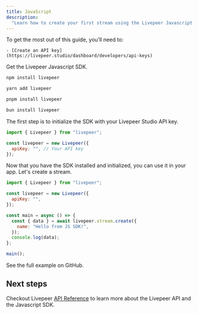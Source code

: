 ```yaml
---
title: JavaScript
description:
  "Learn how to create your first stream using the Livepeer Javascript SDK."
---
```


<Steps>
  <Step title="Prerequisites">
  To get the most out of this guide, you’ll need to:

    - [Create an API key](https://livepeer.studio/dashboard/developers/api-keys)

  </Step>

<Step title="Install the SDK">

Get the Livepeer Javascript SDK.

<Tabs>
<Tab title="npm">

```bash
npm install livepeer
```

</Tab>
<Tab title="yarn">

```bash
yarn add livepeer
```

</Tab>
<Tab title="pnpm">

```bash
pnpm install livepeer
```

</Tab>
<Tab title="bun">

```bash
bun install livepeer
```

</Tab>
</Tabs>
  </Step>
  <Step title="Initialize the SDK">
    
The first step is to initialize the SDK with your Livepeer Studio API key.

```js
import { Livepeer } from "livepeer";

const livepeer = new Livepeer({
  apiKey: "", // Your API key
});
```

  </Step>
  <Step title="Use the SDK">
    Now that you have the SDK installed and initialized, you can use it in your app.
Let's create a stream.

```js
import { Livepeer } from "livepeer";

const livepeer = new Livepeer({
  apiKey: "",
});

const main = async () => {
  const { data } = await livepeer.stream.create({
    name: "Hello from JS SDK!",
  });
  console.log(data);
};

main();
```

  </Step>
    <Step title="Try it yourself">
      <Card
    title="JavaScript Example"
    href="https://github.com/livepeer/livepeer-js/tree/main/example"
    icon="arrow-up-right-from-square"
  >
      See the full example on GitHub.
  </Card>
  </Step>
  
</Steps>

## Next steps

Checkout Livepeer [API Reference](/api-reference) to learn more about the
Livepeer API and the Javascript SDK.
